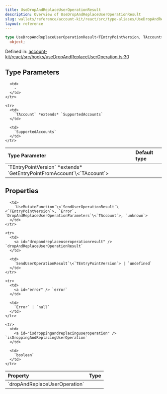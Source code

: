 ```yaml
---
title: UseDropAndReplaceUserOperationResult
description: Overview of UseDropAndReplaceUserOperationResult
slug: wallets/reference/account-kit/react/src/type-aliases/UseDropAndReplaceUserOperationResult
layout: reference
---
```


```ts
type UseDropAndReplaceUserOperationResult<TEntryPointVersion, TAccount> =
  object;
```

Defined in: [account-kit/react/src/hooks/useDropAndReplaceUserOperation.ts:30](https://github.com/alchemyplatform/aa-sdk/blob/5b9429f0f16dcd4ff822527b8de589e19e88faa7/account-kit/react/src/hooks/useDropAndReplaceUserOperation.ts#L30)

## Type Parameters

<table>
  <thead>
    <tr>
      <th align="left">Type Parameter</th>
      <th align="left">Default type</th>
    </tr>
  </thead>

  <tbody>
    <tr>
      <td>
        `TEntryPointVersion` *extends* `GetEntryPointFromAccount`\<`TAccount`>
      </td>

      <td>
        ‐
      </td>
    </tr>

    <tr>
      <td>
        `TAccount` *extends* `SupportedAccounts`
      </td>

      <td>
        `SupportedAccounts`
      </td>
    </tr>

  </tbody>
</table>

## Properties

<table>
  <thead>
    <tr>
      <th align="left">Property</th>
      <th align="left">Type</th>
    </tr>
  </thead>

  <tbody>
    <tr>
      <td>
        <a id="dropandreplaceuseroperation" /> `dropAndReplaceUserOperation`
      </td>

      <td>
        `UseMutateFunction`\<`SendUserOperationResult`\<`TEntryPointVersion`>, `Error`, `DropAndReplaceUserOperationParameters`\<`TAccount`>, `unknown`>
      </td>
    </tr>

    <tr>
      <td>
        <a id="dropandreplaceuseroperationresult" /> `dropAndReplaceUserOperationResult`
      </td>

      <td>
        `SendUserOperationResult`\<`TEntryPointVersion`> | `undefined`
      </td>
    </tr>

    <tr>
      <td>
        <a id="error" /> `error`
      </td>

      <td>
        `Error` | `null`
      </td>
    </tr>

    <tr>
      <td>
        <a id="isdroppingandreplacinguseroperation" /> `isDroppingAndReplacingUserOperation`
      </td>

      <td>
        `boolean`
      </td>
    </tr>

  </tbody>
</table>
